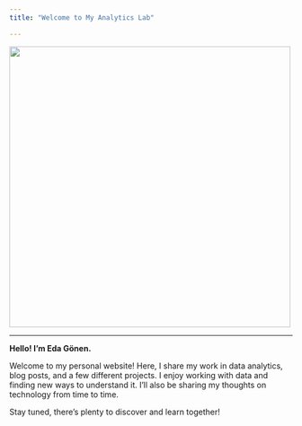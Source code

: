 ```yaml
---
title: "Welcome to My Analytics Lab" 

---
```


![](assets/images/welcometotheclub.gif){fig-align="center"width=500px}

---

**Hello! I'm Eda Gönen.**

Welcome to my personal website! Here, I share my work in data analytics, blog posts, and a few different projects. I enjoy working with data and finding new ways to understand it. I’ll also be sharing my thoughts on technology from time to time.

Stay tuned, there’s plenty to discover and learn together!
